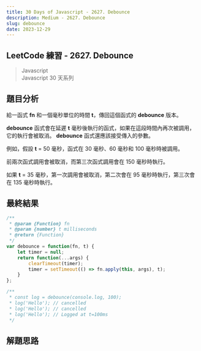```yaml
---
title: 30 Days of Javascript - 2627. Debounce
description: Medium - 2627. Debounce
slug: debounce
date: 2023-12-29
---
```


## LeetCode 練習 - 2627. Debounce
> Javascript  
> Javascript 30 天系列

## 題目分析
給一函式 **fn** 和一個毫秒單位的時間 **t**，傳回這個函式的 **debounce** 版本。

 **debounce** 函式會在延遲 **t** 毫秒後執行的函式，如果在這段時間內再次被調用，它的執行會被取消。 **debounce** 函式還應該接受傳入的參數。

例如，假設 **t** = 50 毫秒，函式在 30 毫秒、60 毫秒和 100 毫秒時被調用。

前兩次函式調用會被取消，而第三次函式調用會在 150 毫秒時執行。

如果 **t** = 35 毫秒，第一次調用會被取消，第二次會在 95 毫秒時執行，第三次會在 135 毫秒時執行。

## 最終結果

```js:debounce.js
/**
 * @param {Function} fn
 * @param {number} t milliseconds
 * @return {Function}
 */
var debounce = function(fn, t) {
    let timer = null;
    return function(...args) {
        clearTimeout(timer);
        timer = setTimeout(() => fn.apply(this, args), t);
    }
};

/**
 * const log = debounce(console.log, 100);
 * log('Hello'); // cancelled
 * log('Hello'); // cancelled
 * log('Hello'); // Logged at t=100ms
 */
```

## 解題思路